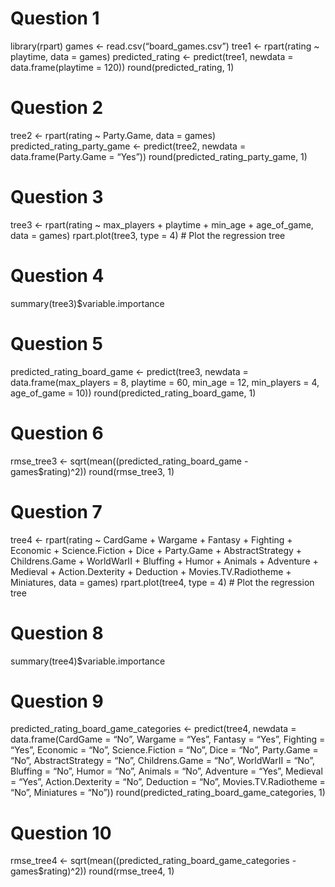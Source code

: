 # Question 1
library(rpart)
games <- read.csv("board_games.csv")
tree1 <- rpart(rating ~ playtime, data = games)
predicted_rating <- predict(tree1, newdata = data.frame(playtime = 120))
round(predicted_rating, 1)

# Question 2
tree2 <- rpart(rating ~ Party.Game, data = games)
predicted_rating_party_game <- predict(tree2, newdata = data.frame(Party.Game = "Yes"))
round(predicted_rating_party_game, 1)

# Question 3
tree3 <- rpart(rating ~ max_players + playtime + min_age + age_of_game, data = games)
rpart.plot(tree3, type = 4)  # Plot the regression tree

# Question 4
summary(tree3)$variable.importance

# Question 5
predicted_rating_board_game <- predict(tree3, newdata = data.frame(max_players = 8, playtime = 60, min_age = 12, min_players = 4, age_of_game = 10))
round(predicted_rating_board_game, 1)

# Question 6
rmse_tree3 <- sqrt(mean((predicted_rating_board_game - games$rating)^2))
round(rmse_tree3, 1)

# Question 7
tree4 <- rpart(rating ~ CardGame + Wargame + Fantasy + Fighting + Economic + Science.Fiction + Dice + Party.Game + AbstractStrategy + Childrens.Game + WorldWarII + Bluffing + Humor + Animals + Adventure + Medieval + Action.Dexterity + Deduction + Movies.TV.Radiotheme + Miniatures, data = games)
rpart.plot(tree4, type = 4)  # Plot the regression tree

# Question 8
summary(tree4)$variable.importance

# Question 9
predicted_rating_board_game_categories <- predict(tree4, newdata = data.frame(CardGame = "No", Wargame = "Yes", Fantasy = "Yes", Fighting = "Yes", Economic = "No", Science.Fiction = "No", Dice = "No", Party.Game = "No", AbstractStrategy = "No", Childrens.Game = "No", WorldWarII = "No", Bluffing = "No", Humor = "No", Animals = "No", Adventure = "Yes", Medieval = "Yes", Action.Dexterity = "No", Deduction = "No", Movies.TV.Radiotheme = "No", Miniatures = "No"))
round(predicted_rating_board_game_categories, 1)

# Question 10
rmse_tree4 <- sqrt(mean((predicted_rating_board_game_categories - games$rating)^2))
round(rmse_tree4, 1)
